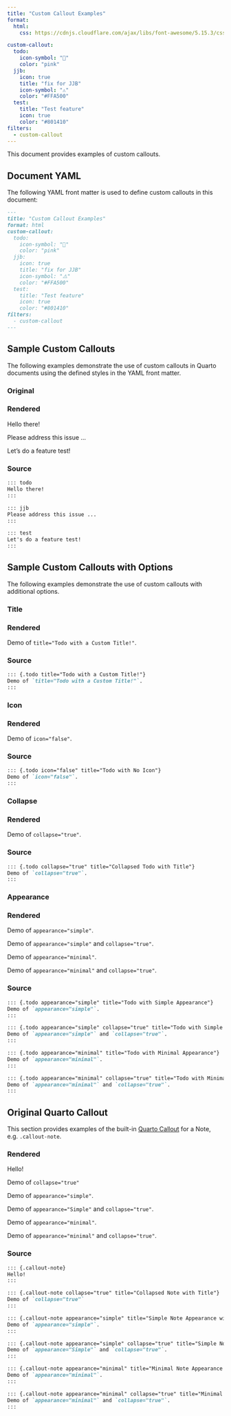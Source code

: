 ```yaml
---
title: "Custom Callout Examples"
format:
  html:
    css: https://cdnjs.cloudflare.com/ajax/libs/font-awesome/5.15.3/css/all.min.css

custom-callout:    
  todo:
    icon-symbol: "📝"
    color: "pink"
  jjb:
    icon: true
    title: "fix for JJB"
    icon-symbol: "⚠️"
    color: "#FFA500"
  test:
    title: "Test feature"
    icon: true
    color: "#801410"
filters:
  - custom-callout
---
```


This document provides examples of custom callouts.

## Document YAML

The following YAML front matter is used to define custom callouts in this document:

````md
---
title: "Custom Callout Examples"
format: html
custom-callout:    
  todo:
    icon-symbol: "📝"
    color: "pink"
  jjb:
    icon: true
    title: "fix for JJB"
    icon-symbol: "⚠️"
    color: "#FFA500"
  test:
    title: "Test feature"
    icon: true
    color: "#801410"
filters:
  - custom-callout
---
````

## Sample Custom Callouts

The following examples demonstrate the use of custom callouts in Quarto documents using the defined styles in the YAML front matter.

### Original

:::{.panel-tabset}

### Rendered

::: todo
Hello there!
:::

::: jjb
Please address this issue ... 
:::

::: test
Let's do a feature test!
:::

### Source
````md
::: todo
Hello there!
:::

::: jjb
Please address this issue ... 
:::

::: test
Let's do a feature test!
:::
````
:::

## Sample Custom Callouts with Options

The following examples demonstrate the use of custom callouts with additional options.

### Title

:::{.panel-tabset}

### Rendered

::: {.todo title="Todo with a Custom Title!"}
Demo of `title="Todo with a Custom Title!"`.
:::

### Source

````md
::: {.todo title="Todo with a Custom Title!"}
Demo of `title="Todo with a Custom Title!"`.
:::
````
:::


### Icon

:::{.panel-tabset}

### Rendered

::: {.todo icon="false" title="Todo with No Icon"}
Demo of `icon="false"`.
:::

### Source

````md
::: {.todo icon="false" title="Todo with No Icon"}
Demo of `icon="false"`.
:::
````
:::

### Collapse


:::{.panel-tabset}

### Rendered
::: {.todo collapse="true" title="Collapsed Todo with Title"}
Demo of `collapse="true"`.
:::

### Source

````md
::: {.todo collapse="true" title="Collapsed Todo with Title"}
Demo of `collapse="true"`.
:::
````

:::

### Appearance

:::{.panel-tabset}

### Rendered
::: {.todo appearance="simple" title="Todo with Simple Appearance"}
Demo of `appearance="simple"`.
:::

::: {.todo appearance="simple" collapse="true" title="Todo with Simple Appearance and Collapse"}
Demo of `appearance="simple"` and `collapse="true"`.
:::

::: {.todo appearance="minimal" title="Todo with Minimal Appearance"}
Demo of `appearance="minimal"`.
:::

::: {.todo appearance="minimal" collapse="true" title="Todo with Minimal Appearance and Collapse"}
Demo of `appearance="minimal"` and `collapse="true"`.
:::

### Source

````md
::: {.todo appearance="simple" title="Todo with Simple Appearance"}
Demo of `appearance="simple"`.
:::

::: {.todo appearance="simple" collapse="true" title="Todo with Simple Appearance and Collapse"}
Demo of `appearance="simple"` and `collapse="true"`.
:::

::: {.todo appearance="minimal" title="Todo with Minimal Appearance"}
Demo of `appearance="minimal"`.
:::

::: {.todo appearance="minimal" collapse="true" title="Todo with Minimal Appearance and Collapse"}
Demo of `appearance="minimal"` and `collapse="true"`.
:::

````
:::


## Original Quarto Callout

This section provides examples of the built-in [Quarto Callout](https://quarto.org/docs/authoring/callouts.html) for a Note, e.g. `.callout-note`. 


:::{.panel-tabset}

### Rendered
::: {.callout-note}
Hello!
:::

::: {.callout-note collapse="true" title="Collapsed Note with Title"}
Demo of `collapse="true"`
:::

::: {.callout-note appearance="simple" title="Simple Note Appearance with Title"}
Demo of `appearance="simple"`.
:::

::: {.callout-note appearance="simple" collapse="true" title="Simple Note Appearance with Title and Collapse"}
Demo of `appearance="Simple"` and `collapse="true"`.
:::

::: {.callout-note appearance="minimal" title="Minimal Note Appearance with Title"}
Demo of `appearance="minimal"`.
:::

::: {.callout-note appearance="minimal" collapse="true" title="Minimal Note Appearance with Title and Collapse"}
Demo of `appearance="minimal"` and `collapse="true"`.
:::

### Source

````md
::: {.callout-note}
Hello!
:::

::: {.callout-note collapse="true" title="Collapsed Note with Title"}
Demo of `collapse="true"`
:::

::: {.callout-note appearance="simple" title="Simple Note Appearance with Title"}
Demo of `appearance="simple"`.
:::

::: {.callout-note appearance="simple" collapse="true" title="Simple Note Appearance with Title and Collapse"}
Demo of `appearance="Simple"` and `collapse="true"`.
:::

::: {.callout-note appearance="minimal" title="Minimal Note Appearance with Title"}
Demo of `appearance="minimal"`.
:::

::: {.callout-note appearance="minimal" collapse="true" title="Minimal Note Appearance with Title and Collapse"}
Demo of `appearance="minimal"` and `collapse="true"`.
:::

````
:::
